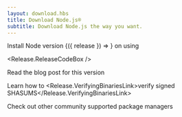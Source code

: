 ```yaml
---
layout: download.hbs
title: Download Node.js®
subtitle: Download Node.js the way you want.
---
```


<section>
  Install Node version <WithNodeRelease status={['Current']}>{({ release }) => <Release.VersionDropdown {...release} />}</WithNodeRelease> on  <Release.OperatingSystemDropdown /> using <Release.PlatformDropdown />

  <Release.ReleaseCodeBox />
</section>

<section>
Read the blog post for <Release.BlogPostLink>this version</Release.BlogPostLink>

Learn how to <Release.VerifyingBinariesLink>verify signed SHASUMS</Release.VerifyingBinariesLink>

Check out other community supported <LinkWithArrow href="/download/package-manager/all">package managers</LinkWithArrow>

</section>
